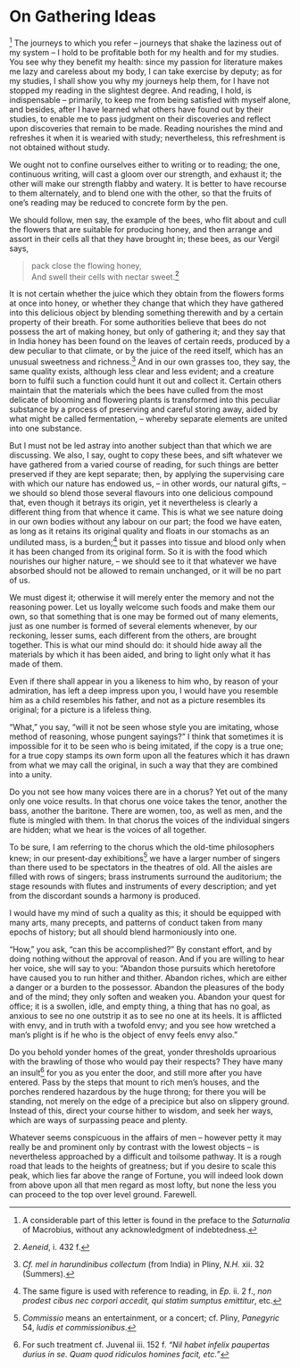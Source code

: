# On Gathering Ideas

[^84-1] The journeys to which you refer -- journeys that shake the laziness out of my system -- I hold to be profitable both for my health and for my studies.
You see why they benefit my health: since my passion for literature makes me lazy and careless about my body, I can take exercise by deputy; as for my studies, I shall show you why my journeys help them, for I have not stopped my reading in the slightest degree.
And reading, I hold, is indispensable -- primarily, to keep me from being satisfied with myself alone, and besides, after I have learned what others have found out by their studies, to enable me to pass judgment on their discoveries and reflect upon discoveries that remain to be made.
Reading nourishes the mind and refreshes it when it is wearied with study; nevertheless, this refreshment is not obtained without study.

We ought not to confine ourselves either to writing or to reading; the one, continuous writing, will cast a gloom over our strength, and exhaust it; the other will make our strength flabby and watery.
It is better to have recourse to them alternately, and to blend one with the other, so that the fruits of one's reading may be reduced to concrete form by the pen.

We should follow, men say, the example of the bees, who flit about and cull the flowers that are suitable for producing honey, and then arrange and assort in their cells all that they have brought in; these bees, as our Vergil says,

> pack close the flowing honey,  
And swell their cells with nectar sweet.[^84-2]

It is not certain whether the juice which they obtain from the flowers forms at once into honey, or whether they change that which they have gathered into this delicious object by blending something therewith and by a certain property of their breath.
For some authorities believe that bees do not possess the art of making honey, but only of gathering it; and they say that in India honey has been found on the leaves of certain reeds, produced by a dew peculiar to that climate, or by the juice of the reed itself, which has an unusual sweetness and richness.[^84-3]
And in our own grasses too, they say, the same quality exists, although less clear and less evident; and a creature born to fulfil such a function could hunt it out and collect it.
Certain others maintain that the materials which the bees have culled from the most delicate of blooming and flowering plants is transformed into this peculiar substance by a process of preserving and careful storing away, aided by what might be called fermentation, -- whereby separate elements are united into one substance.

But I must not be led astray into another subject than that which we are discussing.
We also, I say, ought to copy these bees, and sift whatever we have gathered from a varied course of reading, for such things are better preserved if they are kept separate; then, by applying the supervising care with which our nature has endowed us, -- in other words, our natural gifts, -- we should so blend those several flavours into one delicious compound that, even though it betrays its origin, yet it nevertheless is clearly a different thing from that whence it came.
This is what we see nature doing in our own bodies without any labour on our part; the food we have eaten, as long as it retains its original quality and floats in our stomachs as an undiluted mass, is a burden;[^84-4] but it passes into tissue and blood only when it has been changed from its original form.
So it is with the food which nourishes our higher nature, -- we should see to it that whatever we have absorbed should not be allowed to remain unchanged, or it will be no part of us.

We must digest it; otherwise it will merely enter the memory and not the reasoning power.
Let us loyally welcome such foods and make them our own, so that something that is one may be formed out of many elements, just as one number is formed of several elements whenever, by our reckoning, lesser sums, each different from the others, are brought together.
This is what our mind should do: it should hide away all the materials by which it has been aided, and bring to light only what it has made of them.

Even if there shall appear in you a likeness to him who, by reason of your admiration, has left a deep impress upon you, I would have you resemble him as a child resembles his father, and not as a picture resembles its original; for a picture is a lifeless thing.

"What," you say, "will it not be seen whose style you are imitating, whose method of reasoning, whose pungent sayings?"
I think that sometimes it is impossible for it to be seen who is being imitated, if the copy is a true one; for a true copy stamps its own form upon all the features which it has drawn from what we may call the original, in such a way that they are combined into a unity.

Do you not see how many voices there are in a chorus?
Yet out of the many only one voice results.
In that chorus one voice takes the tenor, another the bass, another the baritone.
There are women, too, as well as men, and the flute is mingled with them.
In that chorus the voices of the individual singers are hidden; what we hear is the voices of all together.

To be sure, I am referring to the chorus which the old-time philosophers knew; in our present-day exhibitions[^84-5] we have a larger number of singers than there used to be spectators in the theatres of old.
All the aisles are filled with rows of singers; brass instruments surround the auditorium; the stage resounds with flutes and instruments of every description; and yet from the discordant sounds a harmony is produced.

I would have my mind of such a quality as this; it should be equipped with many arts, many precepts, and patterns of conduct taken from many epochs of history; but all should blend harmoniously into one.

"How," you ask, "can this be accomplished?"
By constant effort, and by doing nothing without the approval of reason.
And if you are willing to hear her voice, she will say to you: "Abandon those pursuits which heretofore have caused you to run hither and thither.
Abandon riches, which are either a danger or a burden to the possessor.
Abandon the pleasures of the body and of the mind; they only soften and weaken you.
Abandon your quest for office; it is a swollen, idle, and empty thing, a thing that has no goal, as anxious to see no one outstrip it as to see no one at its heels.
It is afflicted with envy, and in truth with a twofold envy; and you see how wretched a man's plight is if he who is the object of envy feels envy also."

Do you behold yonder homes of the great, yonder thresholds uproarious with the brawling of those who would pay their respects?
They have many an insult[^84-6] for you as you enter the door, and still more after you have entered.
Pass by the steps that mount to rich men's houses, and the porches rendered hazardous by the huge throng; for there you will be standing, not merely on the edge of a precipice but also on slippery ground.
Instead of this, direct your course hither to wisdom, and seek her ways, which are ways of surpassing peace and plenty.

Whatever seems conspicuous in the affairs of men -- however petty it may really be and prominent only by contrast with the lowest objects -- is nevertheless approached by a difficult and toilsome pathway.
It is a rough road that leads to the heights of greatness; but if you desire to scale this peak, which lies far above the range of Fortune, you will indeed look down from above upon all that men regard as most lofty, but none the less you can proceed to the top over level ground.
Farewell.

[^84-1]: A considerable part of this letter is found in the preface to the *Saturnalia* of Macrobius, without any acknowledgment of indebtedness.

[^84-2]: *Aeneid*, i. 432 f.

[^84-3]: *Cf.* *mel in harundinibus collectum* (from India) in Pliny, *N.H.* xii. 32 (Summers).

[^84-4]: The same figure is used with reference to reading, in *Ep.* ii. 2 f., *non prodest cibus nec corpori accedit, qui statim sumptus emittitur*, etc.

[^84-5]: *Commissio* means an entertainment, or a concert; cf. Pliny, *Panegyric* 54, *ludis et commissionibus*.

[^84-6]: For such treatment cf. Juvenal iii. 152 f. *"Nil habet infelix paupertas durius in se. Quam quod ridiculos homines facit, etc."*